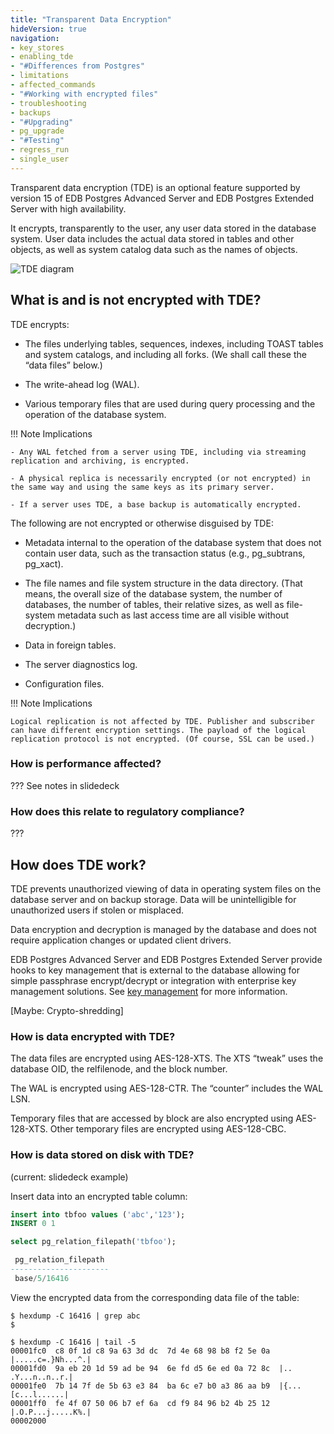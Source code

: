 ```yaml
---
title: "Transparent Data Encryption"
hideVersion: true
navigation:
- key_stores
- enabling_tde
- "#Differences from Postgres"
- limitations
- affected_commands
- "#Working with encrypted files"
- troubleshooting
- backups
- "#Upgrading"
- pg_upgrade
- "#Testing"
- regress_run
- single_user
---
```



Transparent data encryption (TDE) is an optional feature supported by version 15 of EDB Postgres Advanced Server and EDB Postgres Extended Server with high availability. 

It encrypts, transparently to the user, any user data stored in the database system. User data includes the actual data stored in tables and other objects, as well as system catalog data such as the names of objects.

![TDE diagram](/images/tde1.png)

## What is and is not encrypted with TDE?

TDE encrypts:

- The files underlying tables, sequences, indexes, including TOAST tables and system catalogs, and including all forks. (We shall call these the “data files” below.)

- The write-ahead log (WAL). 

- Various temporary files that are used during query processing and the operation of the database system.

!!! Note Implications

    - Any WAL fetched from a server using TDE, including via streaming replication and archiving, is encrypted.

    - A physical replica is necessarily encrypted (or not encrypted) in the same way and using the same keys as its primary server.

    - If a server uses TDE, a base backup is automatically encrypted. 


The following are not encrypted or otherwise disguised by TDE:

- Metadata internal to the operation of the database system that does not contain user data, such as the transaction status (e.g., pg_subtrans, pg_xact).

- The file names and file system structure in the data directory. (That means, the overall size of the database system, the number of databases, the number of tables, their relative sizes, as well as file-system metadata such as last access time are all visible without decryption.)

- Data in foreign tables.

- The server diagnostics log.

- Configuration files.

!!! Note Implications

    Logical replication is not affected by TDE. Publisher and subscriber can have different encryption settings. The payload of the logical replication protocol is not encrypted. (Of course, SSL can be used.)

### How is performance affected? 

??? See notes in slidedeck

### How does this relate to regulatory compliance?

???

## How does TDE work?

TDE prevents unauthorized viewing of data in operating system files on the database server and on backup storage. Data will be unintelligible for unauthorized users if stolen or misplaced.

Data encryption and decryption is managed by the database and does not require application changes or updated client drivers.

EDB Postgres Advanced Server and EDB Postgres Extended Server provide hooks to key management that is external to the database allowing for simple passphrase encrypt/decrypt or integration with enterprise key management solutions. See [key management](/key_stores) for more information.

[Maybe: Crypto-shredding]

### How is data encrypted with TDE? 

The data files are encrypted using AES-128-XTS. The XTS “tweak” uses the database OID, the relfilenode, and the block number.

The WAL is encrypted using AES-128-CTR. The “counter” includes the WAL LSN.

Temporary files that are accessed by block are also encrypted using AES-128-XTS. Other temporary files are encrypted using AES-128-CBC.

### How is data stored on disk with TDE?

(current: slidedeck example)

Insert data into an encrypted table column:

```sql
insert into tbfoo values ('abc','123');
INSERT 0 1

select pg_relation_filepath('tbfoo');

 pg_relation_filepath
----------------------
 base/5/16416
```

View the encrypted data from the corresponding data file of the table:

```shell
$ hexdump -C 16416 | grep abc
$

$ hexdump -C 16416 | tail -5
00001fc0  c8 0f 1d c8 9a 63 3d dc  7d 4e 68 98 b8 f2 5e 0a  |.....c=.}Nh...^.|
00001fd0  9a eb 20 1d 59 ad be 94  6e fd d5 6e ed 0a 72 8c  |.. .Y...n..n..r.|
00001fe0  7b 14 7f de 5b 63 e3 84  ba 6c e7 b0 a3 86 aa b9  |{...[c...l......|
00001ff0  fe 4f 07 50 06 b7 ef 6a  cd f9 84 96 b2 4b 25 12  |.O.P...j.....K%.|
00002000
```
















